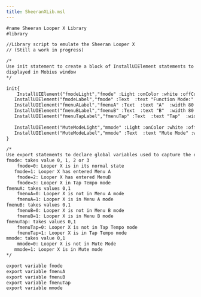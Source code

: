 ```yaml
---
title: SheeranXLib.msl
---
```


```default
#name Sheeran Looper X Library
#library

//Library script to emulate the Sheeran Looper X
// (Still a work in progress)

/*
Use init statement to create a block of InstallUIElement statements to provide various widgets which can be 
displayed in Mobius window
*/

init{
	InstallUIElement("fmodeLight","fmode" :Light :onColor :white :offColor :gray)
   InstallUIElement("fmodeLabel","fmode" :Text  :text "Function Mode:"  :width 80 :onColor :white :offColor :gray)
   InstallUIElement("fmenuALabel","fmenuA" :Text  :text "A"  :width 80 :onColor :white :offColor :gray)
   InstallUIElement("fmenuBLabel","fmenuB" :Text  :text "B"  :width 80 :onColor :white :offColor :gray)
   InstallUIElement("fmenuTapLabel","fmenuTap" :Text  :text "Tap"  :width 80 :onColor :white :offColor :gray)
   
   InstallUIElement("MuteModeLight","mmode" :Light :onColor :white :offColor :gray)
   InstallUIElement("MuteModeLabel","mmode" :Text  :text "Mute Mode" :width 80 :onColor :white :offColor :gray)
}

/*
Use export statements to declare global variables used to capture the emulated states of the Looper X
fmode: takes value 0, 1, 2 or 3
	fmode=0: Looper X is in its normal state
   fmode=1: Looper X has entered Menu A
	fmode=2: Looper X has entered MenuB
	fmode=3: Looper X in Tap Tempo mode
fmenuA: takes values 0,1
	fmenuA=0: Looper X is not in Menu A mode
	fmenuA=1: Looper X is in Menu A mode
fmenuB: takes values 0,1
	fmenuB=0: Looper X is not in Menu B mode
	fmenuB=1: Looper X is in Menu B mode
fmenuTap: takes values 0,1
	fmenuTap=0: Looper X is not in Tap Tempo mode
	fmenuTap=1: Looper X is in Tap Tempo mode
mmode: takes value 0,1
	mmode=0: Looper X is not in Mute Mode
   mmode=1: Looper X is in Mute mode
*/

export variable fmode
export variable fmenuA 
export variable fmenuB 
export variable fmenuTap
export variable mmode
```